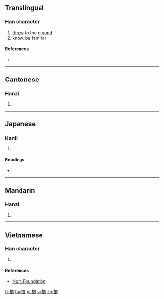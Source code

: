 {{also|掼}}
==Translingual==

===Han character===
{{Han char|rn=64|rad=手|as=11|sn=14|four=55086|canj=QWJC|ids=⿰扌貫}}

# [[throw]] to the [[ground]]
# [[know]], be [[familiar]]

====References====
* {{Han ref|kx=0450.050|dkj=12591|dj=0800.240|hdz=31951.020|uh=645C|ud=25692|bh=E1E8|bd=57832}}

----

==Cantonese==

===Hanzi===
{{yue-hanzi|jyut=[[gwaan3]]|y=gwaan3|sim=掼}}

# {{defn|lang=yue|sort=手11}}

----

==Japanese==

===Kanji===
{{ja-kanji|grade=|rs=手11}}

# {{defn|lang=ja|sort=手11}}

====Readings====
* {{ja-readings|on=[[かん]] (kan)|kun=[[ならう]] (narau)}}

----

==Mandarin==

===Hanzi===
{{cmn-hanzi|sim=掼|pin=[[guàn]] ([[guan4]]), [[luò]] ([[luo4]])|wg=kuan<sup>4</sup>, lo<sup>4</sup>}}

# {{defn|lang=cmn|sort=手11}}

----

==Vietnamese==

===Han character===
{{vi-hantu|rs=手11|quán}}

# {{defn|lang=vi|sort=手11}}

====References====
*[http://nomfoundation.org/common/nom_details.php?codepoint=645c Nom Foundation]

[[fr:摜]]
[[hu:摜]]
[[pl:摜]]
[[vi:摜]]
[[zh:摜]]